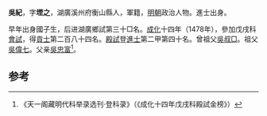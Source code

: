 '''吳紀'''，字'''堙之'''，湖廣溪州府衡山縣人，軍籍，[[明朝|明朝]]政治人物。進士出身。

早年出身國子生，后进湖廣鄉試第三十□名。[[成化|成化]]十四年（1478年），參加戊戌科[[會試|會試]]，得[[貢士|貢士]]第二百八十四名。[[殿試|殿試]]登[[進士|進士]]第二甲第四十名。曾祖父[[吳叔□|吳叔□]]。祖父[[吳偉七|吳偉七]]。父亲[[吳忠富|吳忠富]]<ref>《天一阁藏明代科举录选刊·登科录》（《成化十四年戊戌科殿試金榜》）</ref>。

==参考==
{{reflist}}
{{明朝人物小作品}}
{{成化十四年戊戌科殿試金榜}}